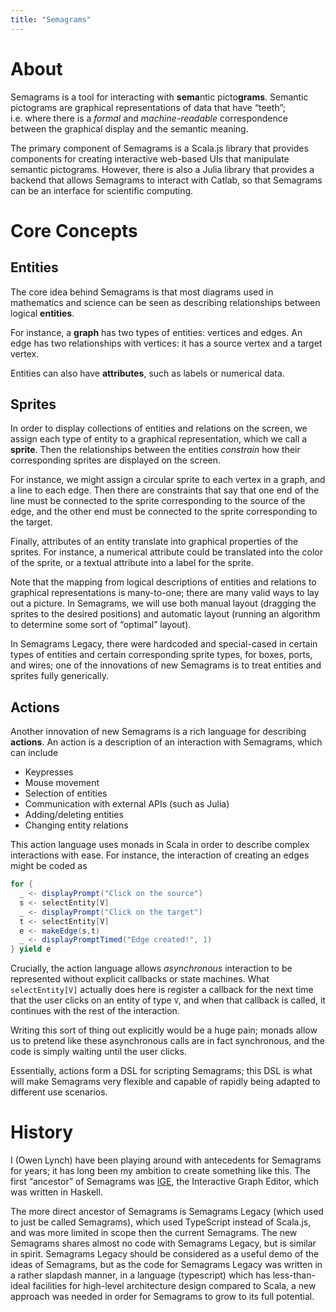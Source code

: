 ```yaml
---
title: "Semagrams"
---
```


# About

Semagrams is a tool for interacting with **sema**ntic picto**grams**. Semantic pictograms are graphical representations of data that have "teeth"; i.e. where there is a *formal* and *machine-readable* correspondence between the graphical display and the semantic meaning.

The primary component of Semagrams is a Scala.js library that provides components for creating interactive web-based UIs that manipulate semantic pictograms. However, there is also a Julia library that provides a backend that allows Semagrams to interact with Catlab, so that Semagrams can be an interface for scientific computing.

# Core Concepts

## Entities

The core idea behind Semagrams is that most diagrams used in mathematics and science can be seen as describing relationships between logical **entities**.

For instance, a **graph** has two types of entities: vertices and edges. An edge has two relationships with vertices: it has a source vertex and a target vertex.

Entities can also have **attributes**, such as labels or numerical data.

## Sprites

In order to display collections of entities and relations on the screen, we assign each type of entity to a graphical representation, which we call a **sprite**. Then the relationships between the entities *constrain* how their corresponding sprites are displayed on the screen.

For instance, we might assign a circular sprite to each vertex in a graph, and a line to each edge. Then there are constraints that say that one end of the line must be connected to the sprite corresponding to the source of the edge, and the other end must be connected to the sprite corresponding to the target.

Finally, attributes of an entity translate into graphical properties of the sprites. For instance, a numerical attribute could be translated into the color of the sprite, or a textual attribute into a label for the sprite.

Note that the mapping from logical descriptions of entities and relations to graphical representations is many-to-one; there are many valid ways to lay out a picture. In Semagrams, we will use both manual layout (dragging the sprites to the desired positions) and automatic layout (running an algorithm to determine some sort of "optimal" layout).

In Semagrams Legacy, there were hardcoded and special-cased in certain types of entities and certain corresponding sprite types, for boxes, ports, and wires; one of the innovations of new Semagrams is to treat entities and sprites fully generically.

## Actions

Another innovation of new Semagrams is a rich language for describing **actions**. An action is a description of an interaction with Semagrams, which can include

- Keypresses
- Mouse movement
- Selection of entities
- Communication with external APIs (such as Julia)
- Adding/deleting entities
- Changing entity relations

This action language uses monads in Scala in order to describe complex interactions with ease. For instance, the interaction of creating an edges might be coded as

```scala
for {
  _ <- displayPrompt("Click on the source")
  s <- selectEntity[V]
  _ <- displayPrompt("Click on the target")
  t <- selectEntity[V]
  e <- makeEdge(s,t)
  _ <- displayPromptTimed("Edge created!", 1)
} yield e
```

Crucially, the action language allows *asynchronous* interaction to be represented without explicit callbacks or state machines. What `selectEntity[V]` actually does here is register a callback for the next time that the user clicks on an entity of type `V`, and when that callback is called, it continues with the rest of the interaction.

Writing this sort of thing out explicitly would be a huge pain; monads allow us to pretend like these asynchronous calls are in fact synchronous, and the code is simply waiting until the user clicks.

Essentially, actions form a DSL for scripting Semagrams; this DSL is what will make Semagrams very flexible and capable of rapidly being adapted to different use scenarios.

# History

I (Owen Lynch) have been playing around with antecedents for Semagrams for years; it has long been my ambition to create something like this. The first "ancestor" of Semagrams was [IGE](https://github.com/olynch/ige), the Interactive Graph Editor, which was written in Haskell.

The more direct ancestor of Semagrams is Semagrams Legacy (which used to just be called Semagrams), which used TypeScript instead of Scala.js, and was more limited in scope then the current Semagrams. The new Semagrams shares almost no code with Semagrams Legacy, but is similar in spirit. Semagrams Legacy should be considered as a useful demo of the ideas of Semagrams, but as the code for Semagrams Legacy was written in a rather slapdash manner, in a language (typescript) which has less-than-ideal facilities for high-level architecture design compared to Scala, a new approach was needed in order for Semagrams to grow to its full potential.
